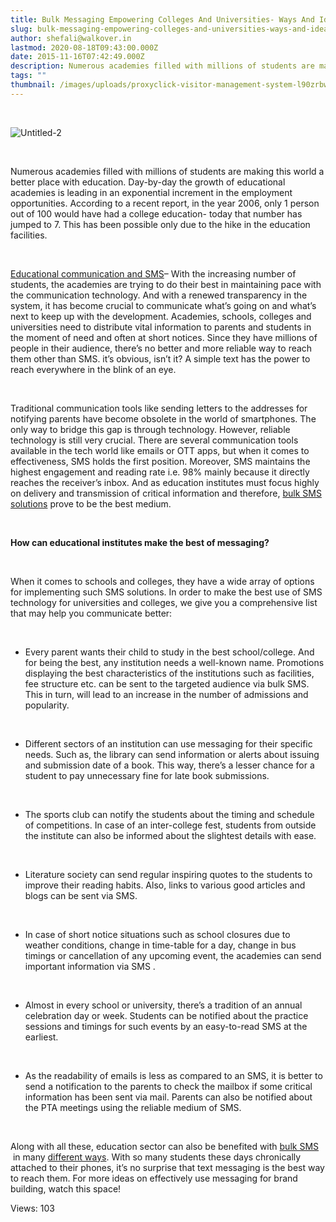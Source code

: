 ```yaml
---
title: Bulk Messaging Empowering Colleges And Universities- Ways And Ideas
slug: bulk-messaging-empowering-colleges-and-universities-ways-and-ideas
author: shefali@walkover.in
lastmod: 2020-08-18T09:43:00.000Z
date: 2015-11-16T07:42:49.000Z
description: Numerous academies filled with millions of students are making this world a better place with education. Day-by-day the growth of educational academies is leading in an exponential increment in the employment opportunities. According to a recent report, in the year 2006, only 1 person out of 100 would have had a college education- today that number has jumped to 7. This has been possible only due to the hike in the education facilities.
tags: ""
thumbnail: /images/uploads/proxyclick-visitor-management-system-l90zrbwvcoe-unsplash.jpg
---
```


 


![Untitled-2](https://images-msg91.s3.ap-south-1.amazonaws.com/content/images/wordpress/2015/11/Untitled-2.jpg)


 


Numerous academies filled with millions of students are making this world a better place with education. Day-by-day the growth of educational academies is leading in an exponential increment in the employment opportunities. According to a recent report, in the year 2006, only 1 person out of 100 would have had a college education- today that number has jumped to 7. This has been possible only due to the hike in the education facilities. 


 


[Educational communication and SMS](https://msg91.com/case-studies/tag/education)– With the increasing number of students, the academies are trying to do their best in maintaining pace with the communication technology. And with a renewed transparency in the system, it has become crucial to communicate what’s going on and what’s next to keep up with the development. Academies, schools, colleges and universities need to distribute vital information to parents and students in the moment of need and often at short notices. Since they have millions of people in their audience, there’s no better and more reliable way to reach them other than SMS. it’s obvious, isn’t it? A simple text has the power to reach everywhere in the blink of an eye. 


 


Traditional communication tools like sending letters to the addresses for notifying parents have become obsolete in the world of smartphones. The only way to bridge this gap is through technology. However, reliable technology is still very crucial. There are several communication tools available in the tech world like emails or OTT apps, but when it comes to effectiveness, SMS holds the first position. Moreover, SMS maintains the highest engagement and reading rate i.e. 98% mainly because it directly reaches the receiver’s inbox. And as education institutes must focus highly on delivery and transmission of critical information and therefore, [bulk SMS solutions](https://msg91.com/) prove to be the best medium. 


 


**How can educational institutes make the best of messaging?**


 


When it comes to schools and colleges, they have a wide array of options for implementing such SMS solutions. In order to make the best use of SMS technology for universities and colleges, we give you a comprehensive list that may help you communicate better:  


 


* Every parent wants their child to study in the best school/college. And for being the best, any institution needs a well-known name. Promotions displaying the best characteristics of the institutions such as facilities, fee structure etc. can be sent to the targeted audience via bulk SMS. This in turn, will lead to an increase in the number of admissions and popularity.


 


* Different sectors of an institution can use messaging for their specific needs. Such as, the library can send information or alerts about issuing and submission date of a book. This way, there’s a lesser chance for a student to pay unnecessary fine for late book submissions.


 


* The sports club can notify the students about the timing and schedule of competitions. In case of an inter-college fest, students from outside the institute can also be informed about the slightest details with ease.


 


* Literature society can send regular inspiring quotes to the students to improve their reading habits. Also, links to various good articles and blogs can be sent via SMS.


 


* In case of short notice situations such as school closures due to weather conditions, change in time-table for a day, change in bus timings or cancellation of any upcoming event, the academies can send important information via SMS .


 


* Almost in every school or university, there’s a tradition of an annual celebration day or week. Students can be notified about the practice sessions and timings for such events by an easy-to-read SMS at the earliest.


 


* As the readability of emails is less as compared to an SMS, it is better to send a notification to the parents to check the mailbox if some critical information has been sent via mail. Parents can also be notified about the PTA meetings using the reliable medium of SMS.


 


Along with all these, education sector can also be benefited with [bulk SMS](https://msg91.com/)  in many [different ways](https://msg91.com/guide/let-their-wings-do-the-flying-with-msg91/). With so many students these days chronically attached to their phones, it’s no surprise that text messaging is the best way to reach them. For more ideas on effectively use messaging for brand building, watch this space! 


 Views: 103


